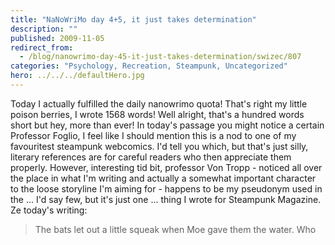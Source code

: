 ```yaml
---
title: "NaNoWriMo day 4+5, it just takes determination"
description: ""
published: 2009-11-05
redirect_from:
  - /blog/nanowrimo-day-45-it-just-takes-determination/swizec/807
categories: "Psychology, Recreation, Steampunk, Uncategorized"
hero: ../../../defaultHero.jpg
---
```


Today I actually fulfilled the daily nanowrimo quota! That's right my little poison berries, I wrote 1568 words! Well alright, that's a hundred words short but hey, more than ever! In today's passage you might notice a certain Professor Foglio, I feel like I should mention this is a nod to one of my favouritest steampunk webcomics. I'd tell you which, but that's just silly, literary references are for careful readers who then appreciate them properly. However, interesting tid bit, professor Von Tropp - noticed all over the place in what I'm writing and actually a somewhat important character to the loose storyline I'm aiming for - happens to be my pseudonym used in the ... I'd say few, but it's just one ... thing I wrote for Steampunk Magazine. Ze today's writing:

> The bats let out a little squeak when Moe gave them the water. Who
